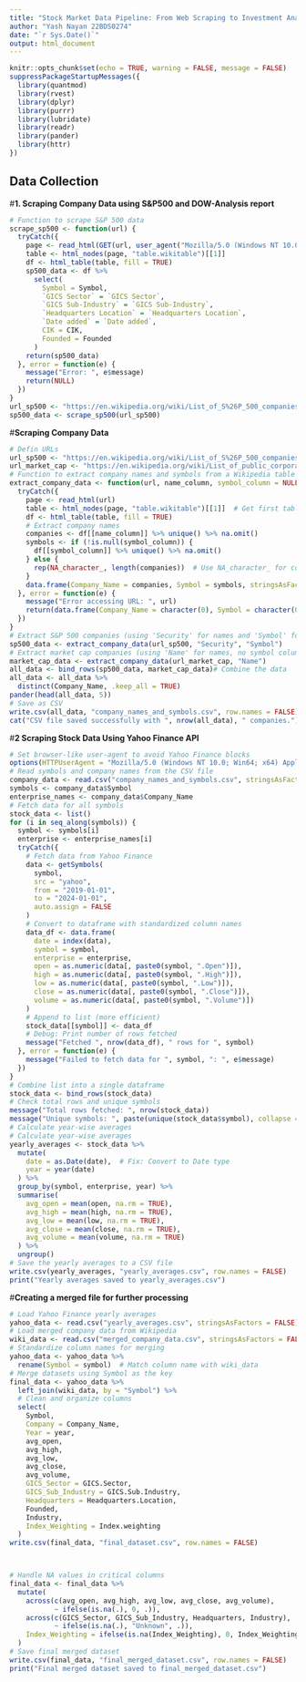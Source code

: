 ```yaml
---
title: "Stock Market Data Pipeline: From Web Scraping to Investment Analysis"
author: "Yash Nayan 22BDS0274"
date: "`r Sys.Date()`"
output: html_document
---
```

```r
knitr::opts_chunk$set(echo = TRUE, warning = FALSE, message = FALSE)
suppressPackageStartupMessages({
  library(quantmod)
  library(rvest)
  library(dplyr)
  library(purrr) 
  library(lubridate)
  library(readr)
  library(pander)
  library(httr)
})
```
## Data Collection
#**1. Scraping Company Data using S&P500 and DOW-Analysis report**
```r
# Function to scrape S&P 500 data
scrape_sp500 <- function(url) {
  tryCatch({
    page <- read_html(GET(url, user_agent("Mozilla/5.0 (Windows NT 10.0; Win64; x64) AppleWebKit/537.36 (KHTML, like Gecko) Chrome/58.0.3029.110 Safari/537.36")))
    table <- html_nodes(page, "table.wikitable")[[1]]
    df <- html_table(table, fill = TRUE)
    sp500_data <- df %>%
      select(
        Symbol = Symbol,
        `GICS Sector` = `GICS Sector`,
        `GICS Sub-Industry` = `GICS Sub-Industry`,
        `Headquarters Location` = `Headquarters Location`,
        `Date added` = `Date added`,
        CIK = CIK,
        Founded = Founded
      )
    return(sp500_data)
  }, error = function(e) {
    message("Error: ", e$message)
    return(NULL)
  })
}
url_sp500 <- "https://en.wikipedia.org/wiki/List_of_S%26P_500_companies"
sp500_data <- scrape_sp500(url_sp500)
```
#**Scraping Company Data**
```r
# Defin URLs
url_sp500 <- "https://en.wikipedia.org/wiki/List_of_S%26P_500_companies"
url_market_cap <- "https://en.wikipedia.org/wiki/List_of_public_corporations_by_market_capitalization"
# Function to extract company names and symbols from a Wikipedia table
extract_company_data <- function(url, name_column, symbol_column = NULL) {
  tryCatch({
    page <- read_html(url)
    table <- html_nodes(page, "table.wikitable")[[1]]  # Get first table
    df <- html_table(table, fill = TRUE)
    # Extract company names
    companies <- df[[name_column]] %>% unique() %>% na.omit()
    symbols <- if (!is.null(symbol_column)) {
      df[[symbol_column]] %>% unique() %>% na.omit()
    } else {
      rep(NA_character_, length(companies))  # Use NA_character_ for consistency
    }
    data.frame(Company_Name = companies, Symbol = symbols, stringsAsFactors = FALSE)
  }, error = function(e) {
    message("Error accessing URL: ", url)
    return(data.frame(Company_Name = character(0), Symbol = character(0)))
  })
}
# Extract S&P 500 companies (using 'Security' for names and 'Symbol' for tickers)
sp500_data <- extract_company_data(url_sp500, "Security", "Symbol")
# Extract market cap companies (using 'Name' for names, no symbol column)
market_cap_data <- extract_company_data(url_market_cap, "Name")
all_data <- bind_rows(sp500_data, market_cap_data)# Combine the data
all_data <- all_data %>%
  distinct(Company_Name, .keep_all = TRUE)
pander(head(all_data, 5))
# Save as CSV
write.csv(all_data, "company_names_and_symbols.csv", row.names = FALSE)
cat("CSV file saved successfully with ", nrow(all_data), " companies.")
```
#**2 Scraping Stock Data Using Yahoo Finance API**
```r
# Set browser-like user-agent to avoid Yahoo Finance blocks
options(HTTPUserAgent = "Mozilla/5.0 (Windows NT 10.0; Win64; x64) AppleWebKit/537.36 (KHTML, like Gecko) Chrome/58.0.3029.110 Safari/537.36")
# Read symbols and company names from the CSV file
company_data <- read.csv("company_names_and_symbols.csv", stringsAsFactors = FALSE)
symbols <- company_data$Symbol
enterprise_names <- company_data$Company_Name
# Fetch data for all symbols
stock_data <- list()
for (i in seq_along(symbols)) {
  symbol <- symbols[i]
  enterprise <- enterprise_names[i]
  tryCatch({
    # Fetch data from Yahoo Finance
    data <- getSymbols(
      symbol, 
      src = "yahoo", 
      from = "2019-01-01", 
      to = "2024-01-01", 
      auto.assign = FALSE
    )
    # Convert to dataframe with standardized column names
    data_df <- data.frame(
      date = index(data),
      symbol = symbol,
      enterprise = enterprise,
      open = as.numeric(data[, paste0(symbol, ".Open")]),
      high = as.numeric(data[, paste0(symbol, ".High")]),
      low = as.numeric(data[, paste0(symbol, ".Low")]),
      close = as.numeric(data[, paste0(symbol, ".Close")]),
      volume = as.numeric(data[, paste0(symbol, ".Volume")])
    )
    # Append to list (more efficient)
    stock_data[[symbol]] <- data_df
    # Debug: Print number of rows fetched
    message("Fetched ", nrow(data_df), " rows for ", symbol)
  }, error = function(e) {
    message("Failed to fetch data for ", symbol, ": ", e$message)
  })
}
# Combine list into a single dataframe
stock_data <- bind_rows(stock_data)
# Check total rows and unique symbols
message("Total rows fetched: ", nrow(stock_data))
message("Unique symbols: ", paste(unique(stock_data$symbol), collapse = ", "))
# Calculate year-wise averages
# Calculate year-wise averages
yearly_averages <- stock_data %>%
  mutate(
    date = as.Date(date),  # Fix: Convert to Date type
    year = year(date)
  ) %>%
  group_by(symbol, enterprise, year) %>%
  summarise(
    avg_open = mean(open, na.rm = TRUE),
    avg_high = mean(high, na.rm = TRUE),
    avg_low = mean(low, na.rm = TRUE),
    avg_close = mean(close, na.rm = TRUE),
    avg_volume = mean(volume, na.rm = TRUE)
  ) %>%
  ungroup()
# Save the yearly averages to a CSV file
write.csv(yearly_averages, "yearly_averages.csv", row.names = FALSE)
print("Yearly averages saved to yearly_averages.csv")
```
#**Creating a merged file for further processing**
```r
# Load Yahoo Finance yearly averages
yahoo_data <- read.csv("yearly_averages.csv", stringsAsFactors = FALSE)
# Load merged company data from Wikipedia
wiki_data <- read.csv("merged_company_data.csv", stringsAsFactors = FALSE)
# Standardize column names for merging
yahoo_data <- yahoo_data %>%
  rename(Symbol = symbol)  # Match column name with wiki_data
# Merge datasets using Symbol as the key
final_data <- yahoo_data %>%
  left_join(wiki_data, by = "Symbol") %>%
  # Clean and organize columns
  select(
    Symbol,
    Company = Company_Name,
    Year = year,
    avg_open,
    avg_high,
    avg_low,
    avg_close,
    avg_volume,
    GICS_Sector = GICS.Sector,
    GICS_Sub_Industry = GICS.Sub.Industry,
    Headquarters = Headquarters.Location,
    Founded,
    Industry,
    Index_Weighting = Index.weighting
  )
write.csv(final_data, "final_dataset.csv", row.names = FALSE)



# Handle NA values in critical columns
final_data <- final_data %>%
  mutate(
    across(c(avg_open, avg_high, avg_low, avg_close, avg_volume), 
           ~ ifelse(is.na(.), 0, .)),
    across(c(GICS_Sector, GICS_Sub_Industry, Headquarters, Industry), 
           ~ ifelse(is.na(.), "Unknown", .)),
    Index_Weighting = ifelse(is.na(Index_Weighting), 0, Index_Weighting)
  )
# Save final merged dataset
write.csv(final_data, "final_merged_dataset.csv", row.names = FALSE)
print("Final merged dataset saved to final_merged_dataset.csv")
```
